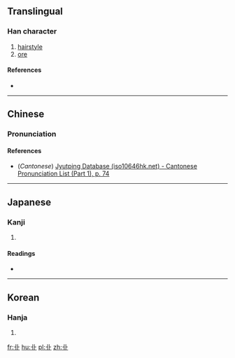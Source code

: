 ==Translingual==

===Han character===
{{Han char|rn=25|rad=卜|as=02|sn=4|four=|canj=LMY}}

# [[hairstyle]]
# [[ore]]

====References====
* {{Han ref|kx=0157.270|dkj=02777|dj=0361.160|hdz=10092.020|uh=535D|ud=21341}}

----

==Chinese==
{{zh-forms}}

===Pronunciation===
{{zh-pron
|m=kuàng
|c=gwaan3,kong3,kwong3
|mc=
|oc=
|ma=
|cat=n
}}

====References====
* (''Cantonese'') [http://www.iso10646hk.net/jp/document/download.jsp Jyutping Database (iso10646hk.net) - Cantonese Pronunciation List (Part 1), p. 74]

----

==Japanese==

===Kanji===
{{ja-kanji|grade=|rs=卜02}}

# {{defn|lang=ja|sort=卜02}}

====Readings====
* {{ja-readings|on=[[かん]] (kan), [[こう]] (kō), [[おう]] (ō)|kun=[[あげまき]] (agemaki), [[いとけない]] (itokenai), [[あらがね]] (aragane)}}

----

==Korean==

===Hanja===
{{ko-hanja|hangeul=[[관]], [[굉]], [[항]]|rv=gwan, goeng, hang|mr=kwan, koeng, hang}}

# {{defn|lang=ko|sort=卜02}}

[[fr:卝]]
[[hu:卝]]
[[pl:卝]]
[[zh:卝]]